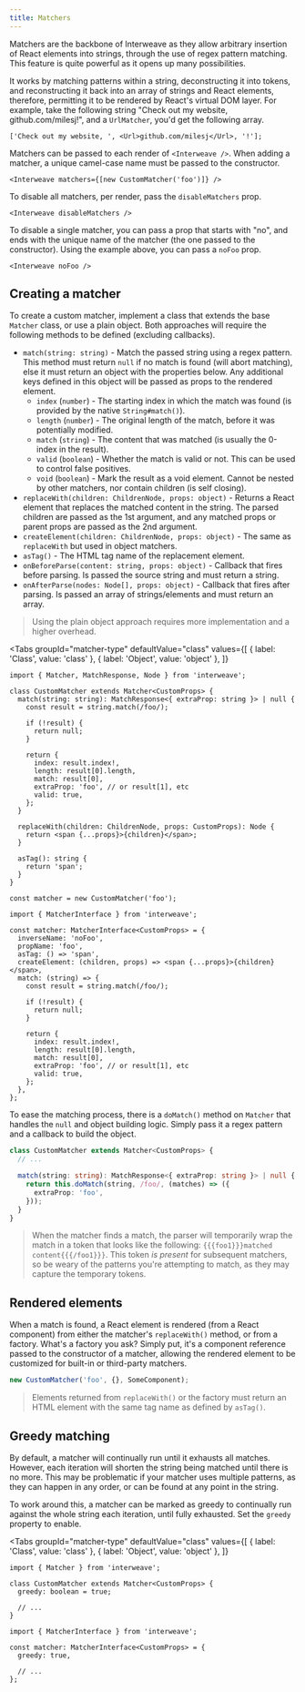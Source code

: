 ```yaml
---
title: Matchers
---
```



Matchers are the backbone of Interweave as they allow arbitrary insertion of React elements into
strings, through the use of regex pattern matching. This feature is quite powerful as it opens up
many possibilities.

It works by matching patterns within a string, deconstructing it into tokens, and reconstructing it
back into an array of strings and React elements, therefore, permitting it to be rendered by React's
virtual DOM layer. For example, take the following string "Check out my website,
github.com/milesj!", and a `UrlMatcher`, you'd get the following array.

```tsx
['Check out my website, ', <Url>github.com/milesj</Url>, '!'];
```

Matchers can be passed to each render of `<Interweave />`. When adding a matcher, a unique
camel-case name must be passed to the constructor.

```tsx
<Interweave matchers={[new CustomMatcher('foo')]} />
```

To disable all matchers, per render, pass the `disableMatchers` prop.

```tsx
<Interweave disableMatchers />
```

To disable a single matcher, you can pass a prop that starts with "no", and ends with the unique
name of the matcher (the one passed to the constructor). Using the example above, you can pass a
`noFoo` prop.

```tsx
<Interweave noFoo />
```

## Creating a matcher

To create a custom matcher, implement a class that extends the base `Matcher` class, or use a plain
object. Both approaches will require the following methods to be defined (excluding callbacks).

- `match(string: string)` - Match the passed string using a regex pattern. This method must return
  `null` if no match is found (will abort matching), else it must return an object with the
  properties below. Any additional keys defined in this object will be passed as props to the
  rendered element.
  - `index` (`number`) - The starting index in which the match was found (is provided by the native
    `String#match()`).
  - `length` (`number`) - The original length of the match, before it was potentially modified.
  - `match` (`string`) - The content that was matched (is usually the 0-index in the result).
  - `valid` (`boolean`) - Whether the match is valid or not. This can be used to control false
    positives.
  - `void` (`boolean`) - Mark the result as a void element. Cannot be nested by other matchers, nor
    contain children (is self closing).
- `replaceWith(children: ChildrenNode, props: object)` - Returns a React element that replaces the
  matched content in the string. The parsed children are passed as the 1st argument, and any matched
  props or parent props are passed as the 2nd argument.
- `createElement(children: ChildrenNode, props: object)` - The same as `replaceWith` but used in
  object matchers.
- `asTag()` - The HTML tag name of the replacement element.
- `onBeforeParse(content: string, props: object)` - Callback that fires before parsing. Is passed
  the source string and must return a string.
- `onAfterParse(nodes: Node[], props: object)` - Callback that fires after parsing. Is passed an
  array of strings/elements and must return an array.

> Using the plain object approach requires more implementation and a higher overhead.

<Tabs
  groupId="matcher-type"
  defaultValue="class"
  values={[
    { label: 'Class', value: 'class' },
    { label: 'Object', value: 'object' },
  ]}
>
  <TabItem value="class">

```tsx
import { Matcher, MatchResponse, Node } from 'interweave';

class CustomMatcher extends Matcher<CustomProps> {
  match(string: string): MatchResponse<{ extraProp: string }> | null {
    const result = string.match(/foo/);

    if (!result) {
      return null;
    }

    return {
      index: result.index!,
      length: result[0].length,
      match: result[0],
      extraProp: 'foo', // or result[1], etc
      valid: true,
    };
  }

  replaceWith(children: ChildrenNode, props: CustomProps): Node {
    return <span {...props}>{children}</span>;
  }

  asTag(): string {
    return 'span';
  }
}

const matcher = new CustomMatcher('foo');
```

  </TabItem>
  <TabItem value="object">

```tsx
import { MatcherInterface } from 'interweave';

const matcher: MatcherInterface<CustomProps> = {
  inverseName: 'noFoo',
  propName: 'foo',
  asTag: () => 'span',
  createElement: (children, props) => <span {...props}>{children}</span>,
  match: (string) => {
    const result = string.match(/foo/);

    if (!result) {
      return null;
    }

    return {
      index: result.index!,
      length: result[0].length,
      match: result[0],
      extraProp: 'foo', // or result[1], etc
      valid: true,
    };
  },
};
```

  </TabItem>
</Tabs>

To ease the matching process, there is a `doMatch()` method on `Matcher` that handles the `null` and
object building logic. Simply pass it a regex pattern and a callback to build the object.

```ts
class CustomMatcher extends Matcher<CustomProps> {
  // ...

  match(string: string): MatchResponse<{ extraProp: string }> | null {
    return this.doMatch(string, /foo/, (matches) => ({
      extraProp: 'foo',
    }));
  }
}
```

> When the matcher finds a match, the parser will temporarily wrap the match in a token that looks
> like the following: `{{{foo1}}}matched content{{{/foo1}}}`. This token _is present_ for subsequent
> matchers, so be weary of the patterns you're attempting to match, as they may capture the
> temporary tokens.

## Rendered elements

When a match is found, a React element is rendered (from a React component) from either the
matcher's `replaceWith()` method, or from a factory. What's a factory you ask? Simply put, it's a
component reference passed to the constructor of a matcher, allowing the rendered element to be
customized for built-in or third-party matchers.

```ts
new CustomMatcher('foo', {}, SomeComponent);
```

> Elements returned from `replaceWith()` or the factory must return an HTML element with the same
> tag name as defined by `asTag()`.

## Greedy matching

By default, a matcher will continually run until it exhausts all matches. However, each iteration
will shorten the string being matched until there is no more. This may be problematic if your
matcher uses multiple patterns, as they can happen in any order, or can be found at any point in the
string.

To work around this, a matcher can be marked as greedy to continually run against the whole string
each iteration, until fully exhausted. Set the `greedy` property to enable.

<Tabs
  groupId="matcher-type"
  defaultValue="class"
  values={[
    { label: 'Class', value: 'class' },
    { label: 'Object', value: 'object' },
  ]}
>
  <TabItem value="class">

```tsx
import { Matcher } from 'interweave';

class CustomMatcher extends Matcher<CustomProps> {
  greedy: boolean = true;

  // ...
}
```

  </TabItem>
  <TabItem value="object">

```tsx
import { MatcherInterface } from 'interweave';

const matcher: MatcherInterface<CustomProps> = {
  greedy: true,

  // ...
};
```

  </TabItem>
</Tabs>
